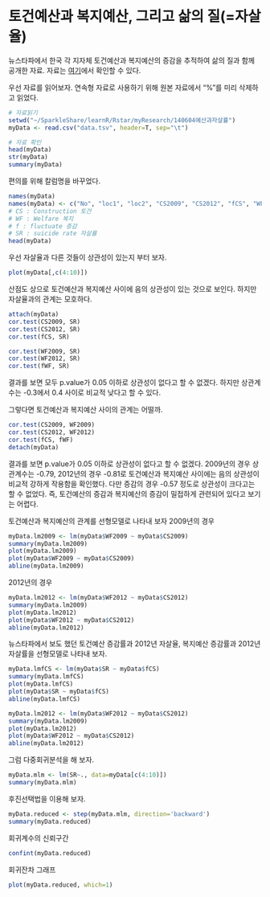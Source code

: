 토건예산과 복지예산, 그리고 삶의 질(=자살율)
=======================================================

뉴스타파에서 한국 각 지자체 토건예산과 복지예산의 증감을 추적하여 삶의 질과 함께 공개한 자료. 
자료는 [여기](http://newstapa.com/news/201411935)에서 확인할 수 있다. 

우선 자료를 읽어보자. 연속형 자료로 사용하기 위해 원본 자료에서 "%"를 미리 삭제하고 읽었다. 

```r
# 자료읽기
setwd("~/SparkleShare/learnR/Rstar/myResearch/140604예산과자살률")
myData <- read.csv("data.tsv", header=T, sep="\t")

# 자료 확인
head(myData)
str(myData)
summary(myData)
```

편의를 위해 칼럼명을 바꾸었다. 
```r
names(myData)
names(myData) <- c("No", "loc1", "loc2", "CS2009", "CS2012", "fCS", "WF2009", "WF2012", "fWF", "SR")
# CS : Construction 토건
# WF : Welfare 복지
# f : fluctuate 증감
# SR : suicide rate 자살률
head(myData)
```

우선 자살율과 다른 것들이 상관성이 있는지 부터 보자.
```r
plot(myData[,c(4:10)])
```

산점도 상으로 토건예산과 복지예산 사이에 음의 상관성이 있는 것으로 보인다. 하지만 자살율과의 관계는 모호하다. 

```r
attach(myData)
cor.test(CS2009, SR)
cor.test(CS2012, SR)
cor.test(fCS, SR)

cor.test(WF2009, SR)
cor.test(WF2012, SR)
cor.test(fWF, SR)
```

결과를 보면 모두 p.value가 0.05 이하로 상관성이 없다고 할 수 없겠다. 하지만 상관계수는 -0.3에서 0.4 사이로 비교적 낮다고 할 수 있다. 

그렇다면 토건예산과 복지예산 사이의 관계는 어떨까.

```r
cor.test(CS2009, WF2009)
cor.test(CS2012, WF2012)
cor.test(fCS, fWF)
detach(myData)
```

결과를 보면 p.value가 0.05 이하로 상관성이 없다고 할 수 없겠다. 2009년의 경우 상관계수는 -0.79, 2012년의 경우 -0.81로 토건예산과 복지예산 사이에는 음의 상관성이 비교적 강하게 작용함을 확인했다. 다만 증감의 경우 -0.57 정도로 상관성이 크다고는 할 수 없었다. 즉, 토건예산의 증감과 복지예산의 증감이 밀접하게 관련되어 있다고 보기는 어렵다. 

토건예산과 복지예산의 관계를 선형모델로 나타내 보자
2009년의 경우
```r
myData.lm2009 <- lm(myData$WF2009 ~ myData$CS2009)
summary(myData.lm2009)
plot(myData.lm2009)
plot(myData$WF2009 ~ myData$CS2009)
abline(myData.lm2009)
```

2012년의 경우
```r
myData.lm2012 <- lm(myData$WF2012 ~ myData$CS2012)
summary(myData.lm2009)
plot(myData.lm2012)
plot(myData$WF2012 ~ myData$CS2012)
abline(myData.lm2012)
```

뉴스타파에서 보도 했던 토건예산 증감률과 2012년 자살율, 복지예산 증감률과 2012년 자살률을 선형모델로 나타내 보자.
```r
myData.lmfCS <- lm(myData$SR ~ myData$fCS)
summary(myData.lmfCS)
plot(myData.lmfCS)
plot(myData$SR ~ myData$fCS)
abline(myData.lmfCS)
```

```r
myData.lm2012 <- lm(myData$WF2012 ~ myData$CS2012)
summary(myData.lm2009)
plot(myData.lm2012)
plot(myData$WF2012 ~ myData$CS2012)
abline(myData.lm2012)
```


그럼 다중회귀분석을 해 보자.
```r
myData.mlm <- lm(SR~., data=myData[c(4:10)])
summary(myData.mlm)
```

후진선택법을 이용해 보자.
```r
myData.reduced <- step(myData.mlm, direction='backward')
summary(myData.reduced)
```

회귀계수의 신뢰구간
```r
confint(myData.reduced)
```

회귀잔차 그래프
```r
plot(myData.reduced, which=1)
```
